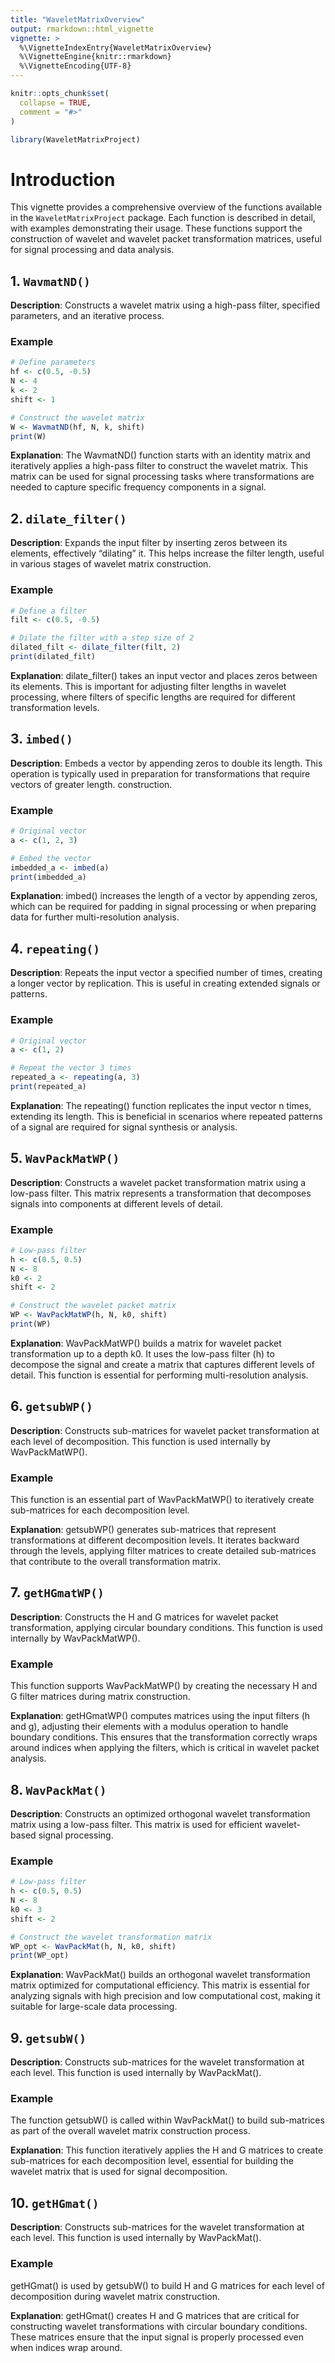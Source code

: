 ```yaml
---
title: "WaveletMatrixOverview"
output: rmarkdown::html_vignette
vignette: >
  %\VignetteIndexEntry{WaveletMatrixOverview}
  %\VignetteEngine{knitr::rmarkdown}
  %\VignetteEncoding{UTF-8}
---
```


```r
knitr::opts_chunk$set(
  collapse = TRUE,
  comment = "#>"
)
```

```r
library(WaveletMatrixProject)
```

# Introduction
This vignette provides a comprehensive overview of the functions available in the `WaveletMatrixProject` package. Each function is described in detail, with examples demonstrating their usage. These functions support the construction of wavelet and wavelet packet transformation matrices, useful for signal processing and data analysis.

## 1. `WavmatND()`
**Description**: Constructs a wavelet matrix using a high-pass filter, specified parameters, and an iterative process.

### Example
```r
# Define parameters
hf <- c(0.5, -0.5)
N <- 4
k <- 2
shift <- 1

# Construct the wavelet matrix
W <- WavmatND(hf, N, k, shift)
print(W)

```
**Explanation**: The WavmatND() function starts with an identity matrix and iteratively applies a high-pass filter to construct the wavelet matrix. This matrix can be used for signal processing tasks where transformations are needed to capture specific frequency components in a signal.

## 2. `dilate_filter()`
**Description**: Expands the input filter by inserting zeros between its elements, effectively "dilating" it. This helps increase the filter length, useful in various stages of wavelet matrix construction.

### Example
```r
# Define a filter
filt <- c(0.5, -0.5)

# Dilate the filter with a step size of 2
dilated_filt <- dilate_filter(filt, 2)
print(dilated_filt)
```

**Explanation**: dilate_filter() takes an input vector and places zeros between its elements. This is important for adjusting filter lengths in wavelet processing, where filters of specific lengths are required for different transformation levels.


## 3. `imbed()`
**Description**:  Embeds a vector by appending zeros to double its length. This operation is typically used in preparation for transformations that require vectors of greater length. construction.

### Example
```r
# Original vector
a <- c(1, 2, 3)

# Embed the vector
imbedded_a <- imbed(a)
print(imbedded_a)
```

**Explanation**: imbed() increases the length of a vector by appending zeros, which can be required for padding in signal processing or when preparing data for further multi-resolution analysis.



## 4. `repeating()`
**Description**:  Repeats the input vector a specified number of times, creating a longer vector by replication. This is useful in creating extended signals or patterns.

### Example
```r
# Original vector
a <- c(1, 2)

# Repeat the vector 3 times
repeated_a <- repeating(a, 3)
print(repeated_a)
```

**Explanation**: The repeating() function replicates the input vector n times, extending its length. This is beneficial in scenarios where repeated patterns of a signal are required for signal synthesis or analysis.



## 5. `WavPackMatWP()`
**Description**: Constructs a wavelet packet transformation matrix using a low-pass filter. This matrix represents a transformation that decomposes signals into components at different levels of detail.

### Example
```r
# Low-pass filter
h <- c(0.5, 0.5)
N <- 8
k0 <- 2
shift <- 2

# Construct the wavelet packet matrix
WP <- WavPackMatWP(h, N, k0, shift)
print(WP)
```

**Explanation**: WavPackMatWP() builds a matrix for wavelet packet transformation up to a depth k0. It uses the low-pass filter (h) to decompose the signal and create a matrix that captures different levels of detail. This function is essential for performing multi-resolution analysis.



## 6. `getsubWP()`
**Description**: Constructs sub-matrices for wavelet packet transformation at each level of decomposition. This function is used internally by WavPackMatWP().

### Example
This function is an essential part of WavPackMatWP() to iteratively create sub-matrices for each decomposition level.

**Explanation**: getsubWP() generates sub-matrices that represent transformations at different decomposition levels. It iterates backward through the levels, applying filter matrices to create detailed sub-matrices that contribute to the overall transformation matrix.



## 7. `getHGmatWP()`
**Description**: Constructs the H and G matrices for wavelet packet transformation, applying circular boundary conditions. This function is used internally by WavPackMatWP().

### Example
This function supports WavPackMatWP() by creating the necessary H and G filter matrices during matrix construction.

**Explanation**: getHGmatWP() computes matrices using the input filters (h and g), adjusting their elements with a modulus operation to handle boundary conditions. This ensures that the transformation correctly wraps around indices when applying the filters, which is critical in wavelet packet analysis.



## 8. `WavPackMat()`
**Description**: Constructs an optimized orthogonal wavelet transformation matrix using a low-pass filter. This matrix is used for efficient wavelet-based signal processing.

### Example
```r
# Low-pass filter
h <- c(0.5, 0.5)
N <- 8
k0 <- 3
shift <- 2

# Construct the wavelet transformation matrix
WP_opt <- WavPackMat(h, N, k0, shift)
print(WP_opt)
```

**Explanation**: WavPackMat() builds an orthogonal wavelet transformation matrix optimized for computational efficiency. This matrix is essential for analyzing signals with high precision and low computational cost, making it suitable for large-scale data processing.



## 9. `getsubW()`
**Description**: Constructs sub-matrices for the wavelet transformation at each level. This function is used internally by WavPackMat().

### Example
The function getsubW() is called within WavPackMat() to build sub-matrices as part of the overall wavelet matrix construction process.

**Explanation**: This function iteratively applies the H and G matrices to create sub-matrices for each decomposition level, essential for building the wavelet matrix that is used for signal decomposition.


## 10. `getHGmat()`
**Description**: Constructs sub-matrices for the wavelet transformation at each level. This function is used internally by WavPackMat().

### Example
getHGmat() is used by getsubW() to build H and G matrices for each level of decomposition during wavelet matrix construction.

**Explanation**: getHGmat() creates H and G matrices that are critical for constructing wavelet transformations with circular boundary conditions. These matrices ensure that the input signal is properly processed even when indices wrap around.






